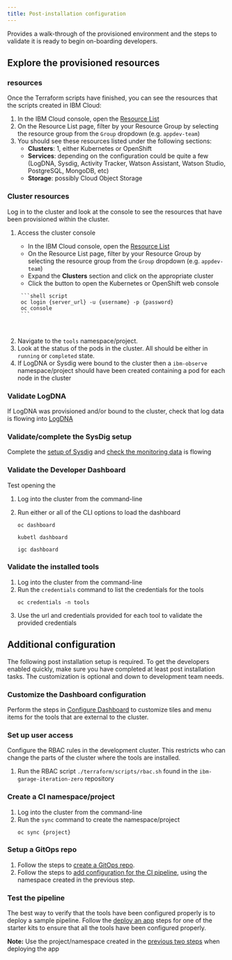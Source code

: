 ```yaml
---
title: Post-installation configuration
---
```



<PageDescription>

Provides a walk-through of the provisioned environment and the steps to validate it is ready to
begin on-boarding developers.

</PageDescription>

## Explore the provisioned resources

### <Globals name="ic" /> resources

Once the Terraform scripts have finished, you can see the resources that the scripts created in IBM Cloud:

1. In the IBM Cloud console, open the [Resource List](https://cloud.ibm.com/resources "Resource list")
2. On the Resource List page, filter by your Resource Group by selecting the resource group from the `Group` dropdown (e.g. `appdev-team`)
3. You should see these resources listed under the following sections:
    - **Clusters**: 1, either Kubernetes or OpenShift
    - **Services**: depending on the configuration could be quite a few (LogDNA, Sysdig, Activity Tracker, Watson Assistant, Watson Studio, PostgreSQL, MongoDB, etc)
    - **Storage**: possibly Cloud Object Storage

### Cluster resources

Log in to the cluster and look at the console to see the resources that have been provisioned within the cluster.

1. Access the cluster console

    <Tabs>

    <Tab label="IBM Cloud">

    - In the IBM Cloud console, open the [Resource List](https://cloud.ibm.com/resources "Resource list")
    - On the Resource List page, filter by your Resource Group by selecting the resource group from the `Group` dropdown (e.g. `appdev-team`)
    - Expand the **Clusters** section and click on the appropriate cluster
    - Click the button to open the Kubernetes or OpenShift web console

    </Tab>

    <Tab label="Hybrid">

        ```shell script
        oc login {server_url} -u {username} -p {password}
        oc console
        ```

    </Tab>

    </Tabs>

<br />

2. Navigate to the `tools` namespace/project.
3. Look at the status of the pods in the cluster. All should be either in `running` or `completed` state.
4. If LogDNA or Sysdig were bound to the cluster then a `ibm-observe` namespace/project should have been created containing
a pod for each node in the cluster

### Validate LogDNA

If LogDNA was provisioned and/or bound to the cluster, check that log data is flowing into [LogDNA](/tools/logdna)

### Validate/complete the SysDig setup

Complete the [setup of Sysdig](/admin/sysdig-setup) and [check the monitoring data](/tools/sysdig) is flowing

### Validate the Developer Dashboard

Test opening the [<Globals name="dashboard" />](/getting-started/dashboard)

1. Log into the cluster from the command-line
2. Run either or all of the CLI options to load the dashboard

    <Tabs>
    <Tab label="oc">

    ```shell script
    oc dashboard
    ```

    </Tab>
    <Tab label="kubectl">

    ```shell script
    kubetl dashboard
    ```

    </Tab>
    <Tab label="IGC">

    ```shell script
    igc dashboard
    ```

    </Tab>
    </Tabs>

### Validate the installed tools

1. Log into the cluster from the command-line
2. Run the [<Globals name="igccli" />](/getting-started/cli) `credentials` command to list the credentials for the tools
    ```shell script
    oc credentials -n tools
    ```
3. Use the url and credentials provided for each tool to validate the provided credentials

## Additional configuration

The following post installation setup is required. To get the developers enabled quickly, make sure you have
completed at least post installation tasks. The customization is optional and down to development team needs.

### Customize the Dashboard configuration

Perform the steps in [Configure Dashboard](/admin/config-dashboard) to customize tiles and menu items for the tools
that are external to the cluster.

### Set up user access

Configure the RBAC rules in the development cluster. This restricts who can change the parts of the cluster where
the tools are installed.

1. Run the RBAC script `./terraform/scripts/rbac.sh` found in the `ibm-garage-iteration-zero` repository

### Create a CI namespace/project

1. Log into the cluster from the command-line
2. Run the [<Globals name="igccli" />](/getting-started/cli) `sync` command to create the namespace/project
    ```shell script
    oc sync {project}
    ```

### Setup a GitOps repo

1. Follow the steps to [create a GitOps repo](/tools/argocd#set-up-the-gitops-repo).
2. Follow the steps to [add configuration for the CI pipeline](/tools/argocd#hook-the-ci-pipeline-to-the-cd-pipeline), using
the namespace created in the previous step.

### Test the pipeline

The best way to verify that the tools have been configured properly is to deploy a sample pipeline. Follow the
[deploy an app](/getting-started-day-1/deploy-app) steps for one of the starter kits to ensure that all the tools have
been configured properly.

**Note:** Use the project/namespace created in the [previous two steps](#create-a-ci-namespaceproject) when deploying the app
